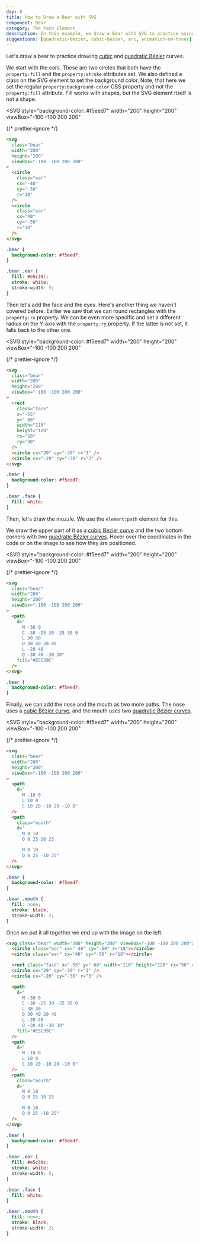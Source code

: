 ```yaml
---
day: 8
title: How to Draw a Bear with SVG
component: Bear
category: The Path Element
description: In this example, we draw a Bear with SVG to practice using quadratic and cubic bezier curves.
suggestions: [quadratic-bezier, cubic-bezier, arc, animation-on-hover]
---
```



Let's draw a bear to practice drawing [cubic](/svg/cubic-bezier) and [quadratic Bézier](quadratic-bezier) curves.

We start with the ears. These are two circles that both have the `property:fill` and the `property:stroke` attributes set. We also defined a class on the SVG element to set the background color. Note, that here we set the regular `property:background-color` CSS property and not the `property:fill` attribute. Fill works with shapes, but the SVG element itself is not a shape.

<Example>

<SVG
  style="background-color: #f5eed7"
  width="200"
  height="200"
  viewBox="-100 -100 200 200"
>
  <Circle
    cx="-40"
    cy="-50"
    r="18"
    fill="#E5C39C"
    stroke="white"
    stroke-width="5"
    data-element-id="circle-1"
  />
  <Circle
    cx="40"
    cy="-50"
    r="18"
    fill="#E5C39C"
    stroke="white"
    stroke-width="5"
    data-element-id="circle-2"
  />
</SVG>

{/* prettier-ignore */}
```html
<svg 
  class="bear"
  width="200"
  height="200"
  viewBox="-100 -100 200 200"
>
  <circle 
    class="ear"
    cx="-40" 
    cy="-50" 
    r="18" 
  />
  <circle 
    class="ear"
    cx="40" 
    cy="-50" 
    r="18" 
  />
</svg>
```

```css
.bear {
  background-color: #f5eed7;
}

.bear .ear {
  fill: #e5c39c;
  stroke: white;
  stroke-width: 5;
}
```

</Example>

Then let's add the face and the eyes. Here's another thing we haven't covered before. Earlier we saw that we can round rectangles with the `property:rx` property. We can be even more specific and set a different radius on the Y-axis with the `property:ry` property. If the latter is not set, it falls back to the other one.

<Example>

<SVG
  style="background-color: #f5eed7"
  width="200"
  height="200"
  viewBox="-100 -100 200 200"
>
  <Rect
    x="-55"
    y="-60"
    width="110"
    height="120"
    fill="white"
    rx="50"
    ry="30"
    data-element-id="rect-1"
  />
  <Circle cx="20" cy="-30" r="3" data-element-id="circle-1" />
  <Circle cx="-20" cy="-30" r="3" data-element-id="circle-2" />
</SVG>

{/* prettier-ignore */}
```html
<svg 
  class="bear"
  width="200"
  height="200"
  viewBox="-100 -100 200 200"
>
  <rect 
    class="face"
    x="-55"
    y="-60"
    width="110"
    height="120" 
    rx="50"
    ry="30"
  />
  <circle cx="20" cy="-30" r="3" />
  <circle cx="-20" cy="-30" r="3" />
</svg>
```

```css
.bear {
  background-color: #f5eed7;
}

.bear .face {
  fill: white;
}
```

</Example>

Then, let's draw the muzzle. We use the `element:path` element for this.

We draw the upper part of it as a [cubic Bézier curve](/svg/cubic-bezier) and the two bottom corners with two [quadratic Bézier curves](/svg/quadratic-bezier). Hover over the coordinates in the code or on the image to see how they are positioned.

<Example>

<SVG
  style="background-color: #f5eed7"
  width="200"
  height="200"
  viewBox="-100 -100 200 200"
>
  <Path
    d="
      M -30 0
      C -30 -25 30 -25 30 0
      L 30 30
      Q 30 40 20 40
      L -20 40
      Q -30 40 -30 30"
    fill="#E5C39C"
    data-element-id="path-1"
  />
</SVG>

{/* prettier-ignore */}
```html
<svg 
  class="bear"
  width="200"
  height="200"
  viewBox="-100 -100 200 200"
>
  <path
    d="
      M -30 0
      C -30 -25 30 -25 30 0
      L 30 30
      Q 30 40 20 40
      L -20 40
      Q -30 40 -30 30"
    fill="#E5C39C"
  />
</svg>
```

```css
.bear {
  background-color: #f5eed7;
}
```

</Example>

Finally, we can add the nose and the mouth as two more paths. The nose uses a [cubic Bézier curve](/svg/cubic-bezier), and the mouth uses two [quadratic Bézier curves](/svg/quadratic-bezier).

<Example>

<SVG
  style="background-color: #f5eed7"
  width="200"
  height="200"
  viewBox="-100 -100 200 200"
>
  <Path
    d="
      M -10 0
      L 10 0
      C 10 20 -10 20 -10 0"
    data-element-id="path-1"
  />
  <Path
    d="
      M 0 10
      Q 0 25 10 25
      M 0 10
      Q 0 25 -10 25"
    fill="none"
    stroke="black"
    stroke-width="2"
    data-element-id="path-2"
  />
</SVG>

{/* prettier-ignore */}
```html
<svg 
  class="bear"
  width="200"
  height="200"
  viewBox="-100 -100 200 200"
>
  <path
    d="
      M -10 0
      L 10 0
      C 10 20 -10 20 -10 0"
  />
  <path
    class="mouth"
    d="
      M 0 10
      Q 0 25 10 25

      M 0 10
      Q 0 25 -10 25"
  />
</svg>
```

```css
.bear {
  background-color: #f5eed7;
}

.bear .mouth {
  fill: none;
  stroke: black;
  stroke-width: 2;
}
```

</Example>

Once we put it all together we end up with the image on the left.

<Final>

```html
<svg class="bear" width="200" height="200" viewBox="-100 -100 200 200">
  <circle class="ear" cx="-40" cy="-50" r="18"></circle>
  <circle class="ear" cx="40" cy="-50" r="18"></circle>

  <rect class="face" x="-55" y="-60" width="110" height="120" rx="50" ry="30" />
  <circle cx="20" cy="-30" r="3" />
  <circle cx="-20" cy="-30" r="3" />

  <path
    d="
      M -30 0
      C -30 -25 30 -25 30 0
      L 30 30
      Q 30 40 20 40
      L -20 40
      Q -30 40 -30 30"
    fill="#E5C39C"
  />
  <path
    d="
      M -10 0
      L 10 0
      C 10 20 -10 20 -10 0"
  />
  <path
    class="mouth"
    d="
      M 0 10
      Q 0 25 10 25

      M 0 10
      Q 0 25 -10 25"
  />
</svg>
```

```css
.bear {
  background-color: #f5eed7;
}

.bear .ear {
  fill: #e5c39c;
  stroke: white;
  stroke-width: 5;
}

.bear .face {
  fill: white;
}

.bear .mouth {
  fill: none;
  stroke: black;
  stroke-width: 2;
}
```

</Final>
